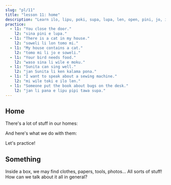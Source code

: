 ```yaml
---
slug: "pl/11"
title: "lesson 11: home"
description: "Learn ilo, lipu, poki, supa, lupa, len, open, pini, jo, ijo!"
practice:
  - l1: "You close the door."
    l2: "sina pini e lupa."
  - l1: "There is a cat in my house."
    l2: "soweli li lon tomo mi."
  - l1: "My house contains a cat."
    l2: "tomo mi li jo e soweli."
  - l1: "Your bird needs food."
    l2: "waso sina li wile e moku."
  - l1: "Sunita can sing well."
    l2: "jan Sunita li ken kalama pona."
  - l1: "I want to speak about a sewing machine."
    l2: "mi wile toki e ilo len."
  - l1: "Someone put the book about bugs on the desk."
    l2: "jan li pana e lipu pipi tawa supa."
---
```



## Home

There's a lot of stuff in our homes:

<List>
  <Word sl="ilo" m="tool, like a hammer, fork, phone, app" />
  <Word sl="lipu" m="flat thing for 󱥡 sona, like paper, card, book, website" />
  <Word sl="poki" m="container, like a box, drawer, bottle" />
  <Word sl="supa" m="horizontal surface, like a shelf, desk, couch" />
  <Word sl="lupa" m="an opening, like a door, window, hole" />
  <Word sl="len" m="a cover, like clothes, shoes, blanket" />
</List>

And here's what we do with them:

<List>
  <Word sl="open" m="to begin, to open, to turn on" />
  <Word sl="pini" m="to end, to close, to turn off" />
  <Word sl="jo" m="to hold, to contain, to include" />
</List>

Let's practice!

<List>
  <Sentence sl="mi open e lupa." m="I open the door." />
  <Sentence sl="jan li pini e poki moku." m="The person closes the fridge." />
  <Sentence sl="lipu li lon supa lape." m="The book is on the bed." />
  <Sentence sl="poki mi li ken jo e len." m="My drawer may contain clothes." />
  <Sentence sl="ilo mi li wile e wawa." m="My phone requires electricity." />
</List>

## Something

Inside a box, we may find clothes, papers, tools, photos... All sorts of stuff! How can we talk about it all in general?

<List>
  <Word sl="ijo" m="something, thing, stuff" />
  <Sentence sl="poki li jo e ijo." m="The box has stuff." />
  <Sentence sl="jan li sitelen e ijo suwi." m="Someone is drawing something cute." />
  <Sentence sl="mi wile toki e ijo kasi." m="I would like to talk about something related to plants." />
</List>

<Practice exercises={frontmatter.practice} client:load />
